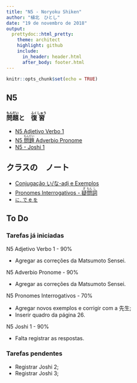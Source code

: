 ```yaml
---
title: "N5 - Noryoku Shiken"
author: "植北　ひとし"
date: "19 de novembro de 2018"
output:
  prettydoc::html_pretty:
    theme: architect
    highlight: github
    include:
      in_header: header.html
      after_body: footer.html
---
```


```r
knitr::opts_chunk$set(echo = TRUE)
```

## N5

### <ruby>問<rt>もん</rt>題<rt>だい</rt></ruby>と　<ruby>復<rt>ふく</rt>習<rt>しゅう</rt></ruby>

* <a href="https://andersonuyekita.github.io/noryoku_shiken_N5/renshuu.html">N5 Adjetivo Verbo 1</a>
* <a href="https://andersonuyekita.github.io/noryoku_shiken_N5/fukushuu.html">N5 <ruby>問<rt>もん</rt>題<rt>だい</rt></ruby> Adverbio Pronome</a>
* <a href="https://andersonuyekita.github.io/noryoku_shiken_N5/joshi_1.html">N5 - Joshi 1</a>

## クラスの　ノート　

* <a href="https://andersonuyekita.github.io/noryoku_shiken_N5/conjugacao.html">Conjugação い/な-adj e Exemplos</a>
* <a href="https://andersonuyekita.github.io/noryoku_shiken_N5/gimonshi.html">Pronomes Interrogativos - <ruby>疑<rt>ぎ</rt>問<rt>もん</rt>詞<rt>し</rt></ruby></a>
* <a href="https://andersonuyekita.github.io/noryoku_shiken_N5/nidewo.html">`に`, `で` e `を`</a>






## To Do

### Tarefas já iniciadas

<div class="progress">
<div class="progress-bar" role="progressbar" style="width: 90%;" aria-valuenow="90" aria-valuemin="0" aria-valuemax="100">N5 Adjetivo Verbo 1 - 90%</div></div>

* Agregar as correções da Matsumoto Sensei.

<div class="progress">
<div class="progress-bar" role="progressbar" style="width: 90%;" aria-valuenow="90" aria-valuemin="0" aria-valuemax="100">N5 Adverbio Pronome - 90%</div></div>

* Agregar as correções da Matsumoto Sensei.

<div class="progress">
<div class="progress-bar" role="progressbar" style="width: 70%;" aria-valuenow="70" aria-valuemin="0" aria-valuemax="100">N5 Pronomes Interrogativos - 70%</div></div>

* Agregar novos exemplos e corrigir com a 先生;
* Inserir quadro da página 26.

<div class="progress">
<div class="progress-bar" role="progressbar" style="width: 90%;" aria-valuenow="90" aria-valuemin="0" aria-valuemax="100">N5 Joshi 1 - 90%</div></div>

* Falta registrar as respostas.

### Tarefas pendentes

* Registrar Joshi 2;
* Registrar Joshi 3;